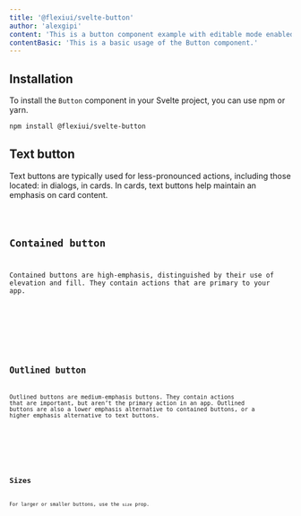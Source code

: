 ```yaml
---
title: '@flexiui/svelte-button'
author: 'alexgipi'
content: 'This is a button component example with editable mode enabled.'
contentBasic: 'This is a basic usage of the Button component.'
---
```








## Installation

To install the `Button` component in your Svelte project, you can use npm or yarn.

```bash
npm install @flexiui/svelte-button
```

## Text button
Text buttons are typically used for less-pronounced actions, including those located: in dialogs, in cards. In cards, text buttons help maintain an emphasis on card content.

<PreviewCard rounded outlined>
  <ButtonTextExample />
</PreviewCard>

<Code code={ButtonTextExampleRaw} lang="svelte" />

## Contained button
Contained buttons are high-emphasis, distinguished by their use of elevation and fill. They contain actions that are primary to your app.

<PreviewCard rounded outlined>
  <ButtonContainedExample />
</PreviewCard>

<Code code={ButtonContainedExampleRaw} lang="svelte" />

## Outlined button
Outlined buttons are medium-emphasis buttons. They contain actions that are important, but aren’t the primary action in an app.
Outlined buttons are also a lower emphasis alternative to contained buttons, or a higher emphasis alternative to text buttons.

<PreviewCard rounded outlined>
  <ButtonOutlinedExample />
</PreviewCard>

<Code code={ButtonOutlinedExampleRaw} lang="svelte" />

## Sizes
For larger or smaller buttons, use the `size` prop.

<PreviewCard rounded outlined>
  <ButtonSizesExample />
</PreviewCard>

<Code code={ButtonSizesExampleRaw} lang="svelte" />